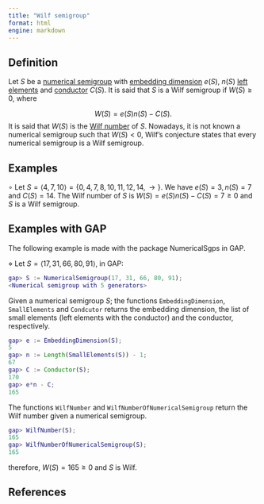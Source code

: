 ```yaml
---
title: "Wilf semigroup"
format: html
engine: markdown
---
```


<!-- Wilf survey -->

## Definition

Let $S$ be a [numerical semigroup](../Basic-concepts/Numerical-semigroup.qmd) with [embedding dimension](../Basic-concepts/Embedding-dimension.qmd) $e(S)$, $n(S)$ [left elements](../Basic-concepts/Left-elements.qmd) and [conductor](../Basic-concepts/Conductor.qmd) $C(S)$. It is said that $S$ is a Wilf semigroup if $W(S) \ge 0$, where

$$
W(S) = e(S) n(S) - C(S).
$$ 
It is said that $W(S)$ is the [Wilf number](../Basic-concepts/Wilf-number.qmd) of $S$. Nowadays, it is not known a numerical semigroup such that $W(S) < 0$, Wilf's conjecture states that every numerical semigroup is a Wilf semigroup.

## Examples

$\circ$ Let $S = \langle 4, 7, 10 \rangle = \{ 0, 4, 7, 8, 10, 11, 12, 14, \rightarrow\}$. We have $e(S) = 3, n(S) = 7$ and $C(S) = 14$. The Wilf number of $S$ is $W(S) = e(S) n(S) - C(S) = 7 \ge 0$ and $S$ is a Wilf semigroup.

## Examples with GAP

The following example is made with the package NumericalSgps in GAP.

$\diamond$ Let $S = \langle 17, 31, 66, 80, 91 \rangle$, in GAP:

``` gap
gap> S := NumericalSemigroup(17, 31, 66, 80, 91);
<Numerical semigroup with 5 generators>
```

Given a numerical semigroup $S$; the functions `EmbeddingDimension`, `SmallElements` and `Condcutor` returns the embedding dimension, the list of small elements (left elements with the conductor) and the conductor, respectively.

``` gap
gap> e := EmbeddingDimension(S);
5
gap> n := Length(SmallElements(S)) - 1;
67
gap> C := Conductor(S);
170
gap> e*n - C;
165
```

The functions `WilfNumber` and `WilfNumberOfNumericalSemigroup` return the Wilf number given a numerical semigroup.

``` gap
gap> WilfNumber(S);
165
gap> WilfNumberOfNumericalSemigroup(S);
165
```

therefore, $W(S) = 165 \ge 0$ and $S$ is Wilf.

## References
